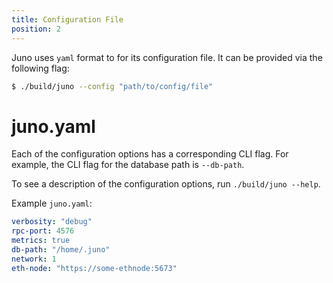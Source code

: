 ```yaml
---
title: Configuration File
position: 2
---
```


Juno uses `yaml` format to for its configuration file. It can be provided via the following flag:
```bash
$ ./build/juno --config "path/to/config/file"
```

# juno.yaml

Each of the configuration options has a corresponding CLI flag. For example, the CLI flag for
the database path is `--db-path`.

To see a description of the configuration options, run `./build/juno --help`.

Example `juno.yaml`:
```yaml
verbosity: "debug"
rpc-port: 4576
metrics: true
db-path: "/home/.juno"
network: 1
eth-node: "https://some-ethnode:5673"
```
